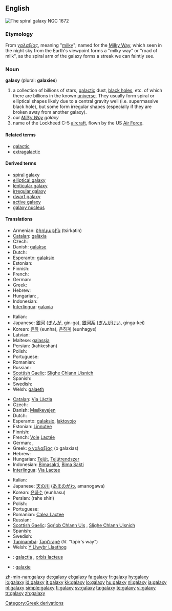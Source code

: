 ==English==
[[Image:NGC 1672 HST.jpg|thumb|The spiral galaxy NGC 1672]]
{{wikipedia}}

===Etymology===
From {{etyl|el}} ''[[γαλαξίας]]'', meaning "[[milky]]"; named for the [[Milky Way]], which seen in the night sky from the Earth's viewpoint forms a "milky way" or "road of milk", as the spiral arm of the galaxy forms a streak we can faintly see.

===Noun===
'''galaxy''' (plural: '''galaxies''')

# a collection of billions of stars, [[galactic]] dust, [[black hole]]s, etc.  of which there are billions in the known [[universe]].  They usually form spiral or elliptical shapes likely due to a central gravity well (i.e. supermassive black hole), but some form irregular shapes (especially if they are broken away from another galaxy).
# our ''[[Milky Way]] galaxy''
# name of the Lockheed C-5 [[aircraft]], flown by the US [[Air Force]].

====Related terms====
* [[galactic]]
* [[extragalactic]]

====Derived terms====
* [[spiral galaxy]]
* [[elliptical galaxy]]
* [[lenticular galaxy]]
* [[irregular galaxy]]
* [[dwarf galaxy]]
* [[active galaxy]]
* [[galaxy nucleus]]

====Translations====
{{trans-top|collection of billions of stars, galactic dust, black holes, etc}}
* Armenian: [[ծիրկաթին]] (tsirkatin)
* [[Catalan]]: [[galàxia]] {{f}}
* Czech: {{t+|cs|galaxie|f}}
* Danish: [[galakse]]
* Dutch: {{t+|nl|sterrenstelsel|n}}
* Esperanto: [[galaksio]]
* Estonian: {{t-|et|galaktika}}
* Finnish: {{t+|fi|galaksi}}
* French: {{t+|fr|galaxie|f}}
* German: {{t+|de|Galaxie|f}}
* Greek: {{t+|el|γαλαξίας|m|tr=galaxías|sc=Grek}}
* Hebrew: {{he-translation|גלקסיה|galáksia|wv=גָּלַקְסְיָה}} {{f}}
* Hungarian: {{t+|hu|galaxis}}, {{t-|hu|csillagváros}}
* Indonesian: {{t-|id|galaksi|xs=Indonesian}}
* [[Interlingua]]: [[galaxia]]
{{trans-mid}}
* Italian: {{t+|it|galassia|f}}
* Japanese: [[銀河]] ([[ぎんが]], gin-ga), [[銀河系]] ([[ぎんがけい]], ginga-kei)
* Korean: [[은하]] (eunha), [[은하계]] (eunhagye)
* Latvian: {{t-|lv|galaktika|f|xs=Latvian}}
* Maltese: [[galassja]] {{f}}
* Persian: {{fa-Arab|[[کهکشان]]}} (kahkeshan)
* Polish: {{t+|pl|galaktyka|f}}
* Portuguese: {{t+|pt|galáxia|f}}
* Romanian: {{t+|ro|galaxie|f}}
* Russian: {{t|ru|галактика|f|tr=galáktika|sc=Cyrl}}
* [[Scottish Gaelic]]: [[Slighe Chlann Uisnich]] {{f}}
* Spanish: {{t+|es|galaxia|f}}
* Swedish: {{t+|sv|galax}}
* Welsh: [[galaeth]] {{f}}
{{trans-bottom}}

{{trans-top|the Milky Way}}
* [[Catalan]]: [[Via Làctia]] {{f}}
* Czech: {{t-|cs|Mléčná dráha|f}}
* Danish: [[Mælkevejen]]
* Dutch: {{t+|nl|melkweg|f}}
* Esperanto: [[galaksio]], [[laktovojo]]
* Estonian: [[Linnutee]]
* Finnish: {{t+|fi|Linnunrata}}
* French: [[Voie]] [[Lactée]] {{f}}
* German: {{t+|de|Milchstraße|f}}, {{t+|de|Galaxis|f}}
* Greek: [[ο γαλαξίας]] (o galaxías) {{m}}
* Hebrew: {{he-translation|שביל החלב|shvíl hekhaláv}} {{m}}
* Hungarian: [[Tejút]], [[Tejútrendszer]]
* Indonesian: [[Bimasakti]], [[Bima Sakti]]
* [[Interlingua]]: [[Via Lactee]]
{{trans-mid}}
* Italian: {{t-|it|Via Lattea|f}}
* Japanese: [[天の川]] ([[あまのがわ]], amanogawa)
* Korean: [[은하수]] (eunhasu)
* Persian: {{fa-Arab|[[راه شیری]]}} (rahe shiri)
* Polish: {{t+|pl|Droga Mleczna|f}}
* Portuguese: {{t+|pt|Via Láctea|f}}
* Romanian: [[Calea Lactee]] {{f}}
* Russian: {{t+|ru|Млечный Путь|m|sc=Cyrl}}
* [[Scottish Gaelic]]: [[Sgrìob Chlann Uis]] {{f}}, [[Slighe Chlann Uisnich]] {{f}}
* Spanish: {{t-|es|Via Lactea|f}}
* Swedish: {{t+|sv|Vintergatan}}
* [[Tupinambá]]: [[Tapi'irapé]] (''lit.'' "tapir's way")
* Welsh: [[Y Llwybr Llaethog]]
{{trans-bottom}}

{{checktrans-top}}
* {{ttbc|Latin}}: [[galactia]] {{f}}, [[orbis lacteus]] {{f}}
* {{ttbc|Novial}}: [[galaxie]]
{{trans-bottom}}

[[Category:Greek derivations]]

[[zh-min-nan:galaxy]]
[[de:galaxy]]
[[el:galaxy]]
[[fa:galaxy]]
[[fr:galaxy]]
[[hy:galaxy]]
[[io:galaxy]]
[[id:galaxy]]
[[it:galaxy]]
[[kk:galaxy]]
[[lo:galaxy]]
[[hu:galaxy]]
[[nl:galaxy]]
[[ja:galaxy]]
[[pl:galaxy]]
[[simple:galaxy]]
[[fi:galaxy]]
[[sv:galaxy]]
[[ta:galaxy]]
[[te:galaxy]]
[[vi:galaxy]]
[[tr:galaxy]]
[[zh:galaxy]]